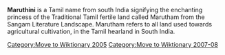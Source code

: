[[Category:Move to Wiktionary 2005]]
[[Category:Move to Wiktionary 2007-08]]

'''Maruthini''' is a Tamil name from south India signifying the enchanting princess of the Traditional Tamil fertile land called Marutham from the Sangam Literature Landscape. Marutham refers to all land used towards agricultural cultivation, in the Tamil hearland in South India.